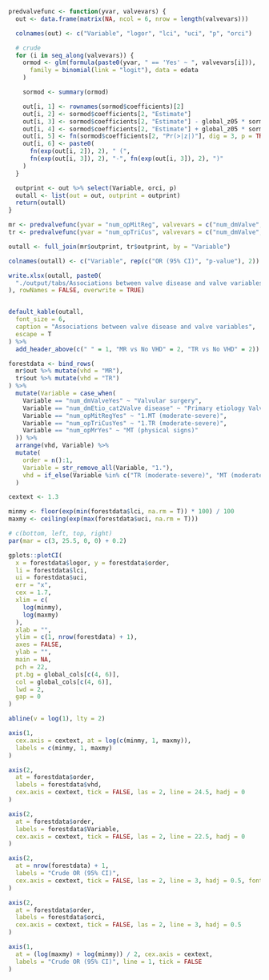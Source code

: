 ```r

predvalvefunc <- function(yvar, valvevars) {
  out <- data.frame(matrix(NA, ncol = 6, nrow = length(valvevars)))

  colnames(out) <- c("Variable", "logor", "lci", "uci", "p", "orci")

  # crude
  for (i in seq_along(valvevars)) {
    ormod <- glm(formula(paste0(yvar, " == 'Yes' ~ ", valvevars[i])),
      family = binomial(link = "logit"), data = edata
    )

    sormod <- summary(ormod)

    out[i, 1] <- rownames(sormod$coefficients)[2]
    out[i, 2] <- sormod$coefficients[2, "Estimate"]
    out[i, 3] <- sormod$coefficients[2, "Estimate"] - global_z05 * sormod$coefficients[2, "Std. Error"]
    out[i, 4] <- sormod$coefficients[2, "Estimate"] + global_z05 * sormod$coefficients[2, "Std. Error"]
    out[i, 5] <- fn(sormod$coefficients[2, "Pr(>|z|)"], dig = 3, p = TRUE)
    out[i, 6] <- paste0(
      fn(exp(out[i, 2]), 2), " (",
      fn(exp(out[i, 3]), 2), "-", fn(exp(out[i, 3]), 2), ")"
    )
  }

  outprint <- out %>% select(Variable, orci, p)
  outall <- list(out = out, outprint = outprint)
  return(outall)
}
```

```r

mr <- predvalvefunc(yvar = "num_opMitReg", valvevars = c("num_dmValve", "num_dmEtio_cat2", "num_opMr", "num_opTriCus"))
tr <- predvalvefunc(yvar = "num_opTriCus", valvevars = c("num_dmValve", "num_dmEtio_cat2", "num_opMr", "num_opMitReg"))

outall <- full_join(mr$outprint, tr$outprint, by = "Variable")

colnames(outall) <- c("Variable", rep(c("OR (95% CI)", "p-value"), 2))

write.xlsx(outall, paste0(
  "./output/tabs/Associations between valve disease and valve variables_", Sys.Date(), ".xlsx"
), rowNames = FALSE, overwrite = TRUE)


default_kable(outall,
  font_size = 6,
  caption = "Associations between valve disease and valve variables",
  escape = T
) %>%
  add_header_above(c(" " = 1, "MR vs No VHD" = 2, "TR vs No VHD" = 2))
```

```r

forestdata <- bind_rows(
  mr$out %>% mutate(vhd = "MR"),
  tr$out %>% mutate(vhd = "TR")
) %>%
  mutate(Variable = case_when(
    Variable == "num_dmValveYes" ~ "Valvular surgery",
    Variable == "num_dmEtio_cat2Valve disease" ~ "Primary etiology Valve vs Other",
    Variable == "num_opMitRegYes" ~ "1.MT (moderate-severe)",
    Variable == "num_opTriCusYes" ~ "1.TR (moderate-severe)",
    Variable == "num_opMrYes" ~ "MT (physical signs)"
  )) %>%
  arrange(vhd, Variable) %>%
  mutate(
    order = n():1,
    Variable = str_remove_all(Variable, "1."),
    vhd = if_else(Variable %in% c("TR (moderate-severe)", "MT (moderate-severe)"), vhd, "")
  )

cextext <- 1.3

minmy <- floor(exp(min(forestdata$lci, na.rm = T)) * 100) / 100
maxmy <- ceiling(exp(max(forestdata$uci, na.rm = T)))

# c(bottom, left, top, right)
par(mar = c(3, 25.5, 0, 0) + 0.2)

gplots::plotCI(
  x = forestdata$logor, y = forestdata$order,
  li = forestdata$lci,
  ui = forestdata$uci,
  err = "x",
  cex = 1.7,
  xlim = c(
    log(minmy),
    log(maxmy)
  ),
  xlab = "",
  ylim = c(1, nrow(forestdata) + 1),
  axes = FALSE,
  ylab = "",
  main = NA,
  pch = 22,
  pt.bg = global_cols[c(4, 6)],
  col = global_cols[c(4, 6)],
  lwd = 2,
  gap = 0
)

abline(v = log(1), lty = 2)

axis(1,
  cex.axis = cextext, at = log(c(minmy, 1, maxmy)),
  labels = c(minmy, 1, maxmy)
)

axis(2,
  at = forestdata$order,
  labels = forestdata$vhd,
  cex.axis = cextext, tick = FALSE, las = 2, line = 24.5, hadj = 0
)

axis(2,
  at = forestdata$order,
  labels = forestdata$Variable,
  cex.axis = cextext, tick = FALSE, las = 2, line = 22.5, hadj = 0
)

axis(2,
  at = nrow(forestdata) + 1,
  labels = "Crude OR (95% CI)",
  cex.axis = cextext, tick = FALSE, las = 2, line = 3, hadj = 0.5, font = 2
)

axis(2,
  at = forestdata$order,
  labels = forestdata$orci,
  cex.axis = cextext, tick = FALSE, las = 2, line = 3, hadj = 0.5
)

axis(1,
  at = (log(maxmy) + log(minmy)) / 2, cex.axis = cextext,
  labels = "Crude OR (95% CI)", line = 1, tick = FALSE
)
```

